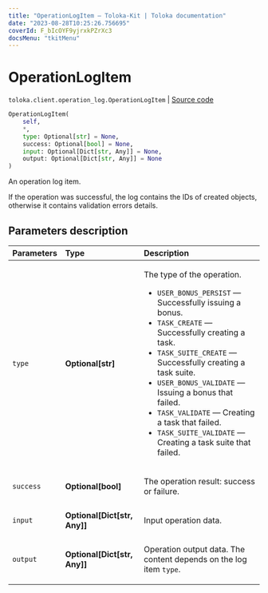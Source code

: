 ```yaml
---
title: "OperationLogItem — Toloka-Kit | Toloka documentation"
date: "2023-08-28T10:25:26.756695"
coverId: F_bIcOYF9yjrxkPZrXc3
docsMenu: "tkitMenu"
---
```


# OperationLogItem

`toloka.client.operation_log.OperationLogItem` | [Source code](https://github.com/Toloka/toloka-kit/blob/v1.2.1/src/client/operation_log.py#L9)

```python
OperationLogItem(
    self,
    *,
    type: Optional[str] = None,
    success: Optional[bool] = None,
    input: Optional[Dict[str, Any]] = None,
    output: Optional[Dict[str, Any]] = None
)
```

An operation log item.

If the operation was successful, the log contains the IDs of created objects, otherwise it contains validation errors details.

## Parameters description

| Parameters | Type | Description |
| :----------| :----| :-----------|
`type`|**Optional\[str\]**|<p>The type of the operation.</p> <ul> <li>`USER_BONUS_PERSIST` — Successfully issuing a bonus.</li> <li>`TASK_CREATE` — Successfully creating a task.</li> <li>`TASK_SUITE_CREATE` — Successfully creating a task suite.</li> <li>`USER_BONUS_VALIDATE` — Issuing a bonus that failed.</li> <li>`TASK_VALIDATE` — Creating a task that failed.</li> <li>`TASK_SUITE_VALIDATE` — Creating a task suite that failed.</li> </ul>
`success`|**Optional\[bool\]**|<p>The operation result: success or failure.</p>
`input`|**Optional\[Dict\[str, Any\]\]**|<p>Input operation data.</p>
`output`|**Optional\[Dict\[str, Any\]\]**|<p>Operation output data. The content depends on the log item `type`.</p>